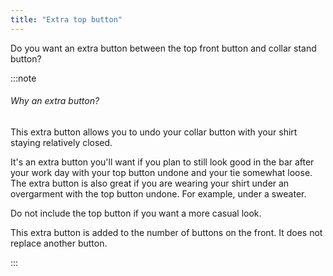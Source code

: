 ```yaml
---
title: "Extra top button"
---
```


Do you want an extra button between the top front button and collar stand button?

:::note


###### Why an extra button?

This extra button allows you to undo your collar button with your shirt staying relatively closed.

It's an extra button you'll want if you plan to still look good in the bar after your work day with your top button undone and your tie somewhat loose.
The extra button is also great if you are wearing your shirt under an overgarment with the top button undone. For example, under a sweater.

Do not include the top button if you want a more casual look.

This extra button is added to the number of buttons on the front. It does not replace another button.

:::




